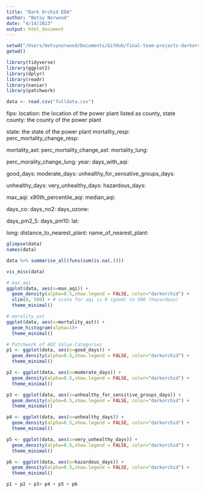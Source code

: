 ```yaml
---
title: "Dark Orchid EDA"
author: "Betsy Norwood"
date: "4/14/2023"
output: html_document
---
```


```r

setwd("/Users/betsynorwood/Documents/GitHub/final-team-projects-darkorchid/DarkOrchid/Output")
getwd()

library(tidyverse)
library(ggplot2)
library(dplyr)
library(readr)
library(naniar)
library(patchwork)

data <- read.csv("fulldata.csv")

```

fips: 
location: the location of the power plant listed as county, state  
county: the county of the power plant 

state: the state of the power plant 
mortality_resp: 
perc_mortality_change_resp:

mortality_ast: 
perc_mortality_change_ast: 
mortality_lung:

perc_morality_change_lung: 
year: 
days_with_aqi: 

good_days: 
moderate_days: 
unhealthy_for_sensative_groups_days: 

unhealthy_days: 
very_unhealthy_days: 
hazardous_days: 

max_aqi: 
x90th_percentile_aqi: 
median_aqi: 

days_co: 
days_no2:
days_ozone: 

days_pm2_5: 
days_pm10: 
lat: 

long: 
distance_to_nearest_plant: 
name_of_nearest_plant: 

```r

glimpse(data)
names(data)

data %>% summarise_all(funs(sum(is.na(.))))

vis_miss(data)

```

```r

# max_aqi 
ggplot(data, aes(x=max_aqi)) +
  geom_density(alpha=0.5,show.legend = FALSE, color="darkorchid") +
  xlim(0, 500) + # scale for aqi is 0 (good) to 500 (hazardous)
  theme_minimal()

# morality_ast 
ggplot(data, aes(x=mortality_ast)) +
  geom_histogram(alpha=1)+
  theme_minimal()

# Patchwork of AQI Value Categories 
p1 <- ggplot(data, aes(x=good_days)) +
  geom_density(alpha=0.5,show.legend = FALSE, color="darkorchid") +
  theme_minimal()

p2 <- ggplot(data, aes(x=moderate_days)) +
  geom_density(alpha=0.5,show.legend = FALSE, color="darkorchid") +
  theme_minimal()

p3 <- ggplot(data, aes(x=unhealthy_for_sensitive_groups_days)) +
  geom_density(alpha=0.5,show.legend = FALSE, color="darkorchid") +
  theme_minimal()

p4 <- ggplot(data, aes(x=unhealthy_days)) +
  geom_density(alpha=0.5,show.legend = FALSE, color="darkorchid") +
  theme_minimal()

p5 <- ggplot(data, aes(x=very_unhealthy_days)) +
  geom_density(alpha=0.5,show.legend = FALSE, color="darkorchid") +
  theme_minimal()

p6 <- ggplot(data, aes(x=hazardous_days)) +
  geom_density(alpha=0.5,show.legend = FALSE, color="darkorchid") +
  theme_minimal()

p1 + p2 + p3+ p4 + p5 + p6
```